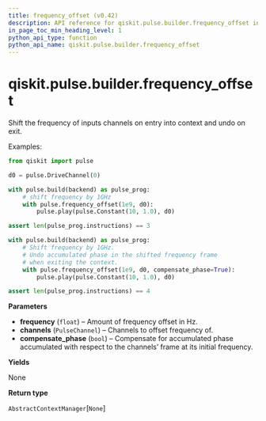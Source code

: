 ```yaml
---
title: frequency_offset (v0.42)
description: API reference for qiskit.pulse.builder.frequency_offset in qiskit v0.42
in_page_toc_min_heading_level: 1
python_api_type: function
python_api_name: qiskit.pulse.builder.frequency_offset
---
```


<span id="qiskit-pulse-builder-frequency-offset" />

# qiskit.pulse.builder.frequency\_offset

<Function id="qiskit.pulse.builder.frequency_offset" isDedicatedPage={true} github="https://github.com/qiskit/qiskit/tree/stable/0.23/qiskit/pulse/builder.py" signature="frequency_offset(frequency, *channels, compensate_phase=False)">
  Shift the frequency of inputs channels on entry into context and undo on exit.

  Examples:

  ```python
  from qiskit import pulse

  d0 = pulse.DriveChannel(0)

  with pulse.build(backend) as pulse_prog:
      # shift frequency by 1GHz
      with pulse.frequency_offset(1e9, d0):
          pulse.play(pulse.Constant(10, 1.0), d0)

  assert len(pulse_prog.instructions) == 3

  with pulse.build(backend) as pulse_prog:
      # Shift frequency by 1GHz.
      # Undo accumulated phase in the shifted frequency frame
      # when exiting the context.
      with pulse.frequency_offset(1e9, d0, compensate_phase=True):
          pulse.play(pulse.Constant(10, 1.0), d0)

  assert len(pulse_prog.instructions) == 4
  ```

  **Parameters**

  *   **frequency** (`float`) – Amount of frequency offset in Hz.
  *   **channels** (`PulseChannel`) – Channels to offset frequency of.
  *   **compensate\_phase** (`bool`) – Compensate for accumulated phase accumulated with respect to the channels’ frame at its initial frequency.

  **Yields**

  None

  **Return type**

  `AbstractContextManager`\[`None`]
</Function>

